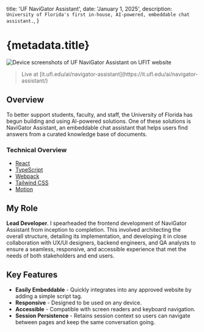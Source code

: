 
  title: 'UF NaviGator Assistant',
  date: 'January 1, 2025',
  description: `University of Florida's first in-house, AI-powered, embeddable chat assistant.`,
}

# {metadata.title}

<div className={cn('mx-0 md:-mx-20')}>
  <Image
    src={UfNaviGatorAssistant}
    alt='Device screenshots of UF NaviGator Assistant on UFIT website'
    priority={true}
  />
</div>

<blockquote
  className={cn('[&_*]:before:content-none [&_*]:after:content-none')}
>
  <Subheading>
    Live at
    [it.ufl.edu/ai/navigator-assistant](https://it.ufl.edu/ai/navigator-assistant/)
  </Subheading>
</blockquote>

## Overview

To better support students, faculty, and staff, the University of Florida has begun building and using AI-powered solutions. One of these solutions is NaviGator Assistant, an embeddable chat assistant that helps users find answers from a curated knowledge base of documents.

### Technical Overview

- [React](https://react.dev)
- [TypeScript](https://www.typescriptlang.org)
- [Webpack](https://webpack.js.org)
- [Tailwind CSS](https://tailwindcss.com)
- [Motion](https://motion.dev)

## My Role

**Lead Developer**. I spearheaded the frontend development of NaviGator Assistant from inception to completion. This involved architecting the overall structure, detailing its implementation, and developing it in close collaboration with UX/UI designers, backend engineers, and QA analysts to ensure a seamless, responsive, and accessible experience that met the needs of both stakeholders and end users.

## Key Features

- **Easily Embeddable** - Quickly integrates into any approved website by adding a simple script tag.
- **Responsive** - Designed to be used on any device.
- **Accessible** - Compatible with screen readers and keyboard navigation.
- **Session Persistence** - Retains session context so users can navigate between pages and keep the same conversation going.
